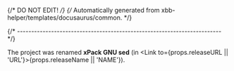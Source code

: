 {/* DO NOT EDIT! */}
{/* Automatically generated from xbb-helper/templates/docusaurus/common. */}


{/* ------------------------------------------------------------------------ */}

The project was renamed **xPack GNU sed**
(in <Link to={props.releaseURL || 'URL'}>{props.releaseName || 'NAME'}</Link>).
